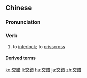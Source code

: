 {{also|交错}}
==Chinese==
{{zh-forms|s=交错}}

===Pronunciation===
{{zh-pron
|m=jiāocuò
|c=gaau1 cok3
|cat=v
}}

===Verb===
{{zh-verb}}

# to [[interlock]]; to [[crisscross]]

====Derived terms====
{{zh-der|縱橫交錯}}

{{zh-cat|Advanced}}

[[ko:交錯]]
[[li:交錯]]
[[hu:交錯]]
[[ja:交錯]]
[[zh:交錯]]